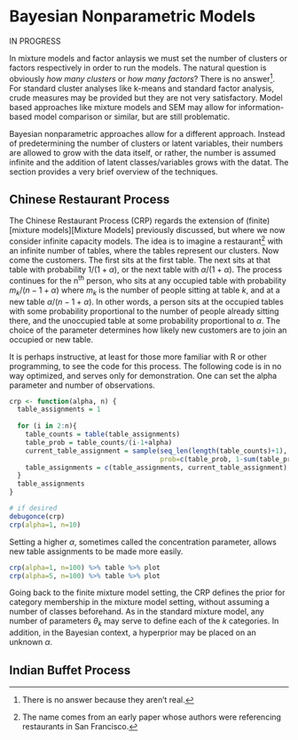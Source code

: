 # Bayesian Nonparametric Models

IN PROGRESS

In mixture models and factor anlaysis we must set the number of clusters or factors respectively in order to run the models.  The natural question is obviously *how many clusters* or *how many factors*? There is no answer[^42].  For standard cluster analyses like k-means and standard factor analysis, crude measures may be provided but they are not very satisfactory. Model based approaches like mixture models and SEM may allow for information-based model comparison or similar, but are still problematic.

Bayesian nonparametric approaches allow for a different approach. Instead of predetermining the number of clusters or latent variables, their numbers are allowed to grow with the data itself, or rather, the number is assumed infinite and the addition of latent classes/variables grows with the datat.  The section provides a very brief overview of the techniques.


## Chinese Restaurant Process

The Chinese Restaurant Process (CRP) regards the extension of (finite) [mixture models][Mixture Models] previously discussed, but where we now consider infinite capacity models.  The idea is to imagine a restaurant[^chinese] with an infinite number of tables, where the tables represent our clusters. Now come the customers.  The first sits at the first table.  The next sits at that table with probability $1/(1+\alpha)$, or the next table with $\alpha/(1+\alpha)$. The process continues for the n^th^ person, who sits at any occupied table with probability $m_k/(n-1+\alpha)$ where $m_k$ is the number of people sitting at table $k$, and at a new table $\alpha/(n - 1+\alpha)$.  In other words, a person sits at the occupied tables with some probability proportional to the number of people already sitting there, and the unoccupied table at some probability proportional to $\alpha$.  The choice of the parameter determines how likely new customers are to join an occupied or new table.

It is perhaps instructive, at least for those more familiar with R or other programming, to see the code for this process.  The following code is in no way optimized, and serves only for demonstration. One can set the alpha parameter and number of observations.

```r
crp <- function(alpha, n) {
  table_assignments = 1
  
  for (i in 2:n){
    table_counts = table(table_assignments)
    table_prob = table_counts/(i-1+alpha)
    current_table_assignment = sample(seq_len(length(table_counts)+1), 1, 
                                      prob=c(table_prob, 1-sum(table_prob)))
    table_assignments = c(table_assignments, current_table_assignment)  
  }
  table_assignments
}
```

```r
# if desired
debugonce(crp)
crp(alpha=1, n=10)
```


Setting a higher $\alpha$, sometimes called the concentration parameter, allows new table assignments to be made more easily.

```r
crp(alpha=1, n=100) %>% table %>% plot
crp(alpha=5, n=100) %>% table %>% plot
```

Going back to the finite mixture model setting, the CRP defines the prior for category membership in the mixture model setting, without assuming a number of classes beforehand.  As in the standard mixture model, any number of parameters $\theta_k$ may serve to define each of the $k$ categories. In addition, in the Bayesian context, a hyperprior may be placed on an unknown $\alpha$.  


## Indian Buffet Process



















[^42]: There is no answer because they aren't real.

[^chinese]: The name comes from an early paper whose authors were referencing restaurants in San Francisco.